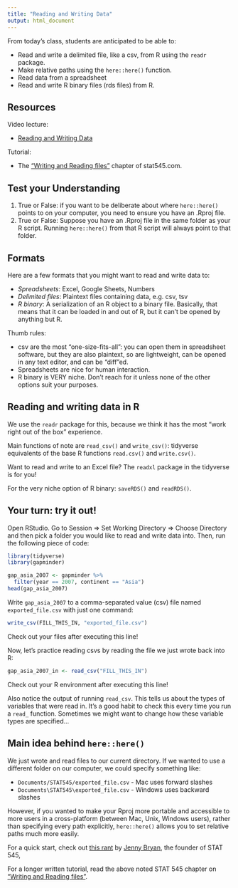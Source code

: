 ```yaml
---
title: "Reading and Writing Data"
output: html_document
---
```


From today's class, students are anticipated to be able to:

- Read and write a delimited file, like a csv, from R using the `readr` package.
- Make relative paths using the `here::here()` function.
- Read data from a spreadsheet
- Read and write R binary files (rds files) from R.


## Resources

Video lecture:

- [Reading and Writing Data](https://youtu.be/2nHuNu6Zaqk)

Tutorial:

- The ["Writing and Reading files"](https://stat545.com/import-export.html) chapter of stat545.com.

## Test your Understanding

1. True or False: if you want to be deliberate about where `here::here()` points to on your computer, you need to ensure you have an .Rproj file.
2. True or False: Suppose you have an .Rproj file in the same folder as your R script. Running `here::here()` from that R script will always point to that folder.


## Formats 

Here are a few formats that you might want to read and write data to: 

- *Spreadsheets*: Excel, Google Sheets, Numbers 
- *Delimited files*: Plaintext files containing data, e.g. csv, tsv
- *R binary*: A serialization of an R object to a binary file. Basically, that means that it can be loaded in and out of R, but it can't be opened by anything but R. 

Thumb rules: 

- csv are the most "one-size-fits-all": you can open them in spreadsheet software, but they are also plaintext, so are lightweight, can be opened in any text editor, and can be "diff"ed. 
- Spreadsheets are nice for human interaction. 
- R binary is VERY niche. Don't reach for it unless none of the other options suit your purposes. 


## Reading and writing data in R 

We use the `readr` package for this, because we think it has the most "work right out of the box" experience. 

Main functions of note are `read_csv()` and `write_csv()`: tidyverse equivalents of the base R functions `read.csv()` and `write.csv()`. 

Want to read and write to an Excel file? The `readxl` package in the tidyverse is for you! 

For the very niche option of R binary: `saveRDS()` and `readRDS()`. 

## Your turn: try it out! 

Open RStudio. Go to Session => Set Working Directory => Choose Directory and then pick a folder you would like to read and write data into. Then, run the following piece of code: 

```r
library(tidyverse) 
library(gapminder)

gap_asia_2007 <- gapminder %>% 
  filter(year == 2007, continent == "Asia")
head(gap_asia_2007)
```
Write `gap_asia_2007` to a comma-separated value (csv) file named `exported_file.csv` with just one command: 

```r
write_csv(FILL_THIS_IN, "exported_file.csv")
```

Check out your files after executing this line! 

Now, let's practice reading csvs by reading the file we just wrote back into R: 

```r
gap_asia_2007_in <- read_csv("FILL_THIS_IN")
```

Check out your R environment after executing this line!

Also notice the output of running `read_csv`. This tells us about the types of variables that were read in. It's a good habit to check this every time you run a `read_` function. Sometimes we might want to change how these variable types are specified...

## Main idea behind `here::here()`

We just wrote and read files to our current directory. If we wanted to use a different folder on our computer, we could specify something like: 

- `Documents/STAT545/exported_file.csv` - Mac uses forward slashes
- `Documents\STAT545\exported_file.csv` - Windows uses backward slashes

However, if you wanted to make your Rproj more portable and accessible to more users in a cross-platform (between Mac, Unix, Windows users), rather than specifying every path explicitly, `here::here()` allows you to set relative paths much more easily.


For a quick start, check out [this rant](https://github.com/jennybc/here_here) by [Jenny Bryan](https://jennybryan.org/), the founder of STAT 545,

For a longer written tutorial, read the above noted STAT 545 chapter on ["Writing and Reading files"](https://stat545.com/import-export.html). 